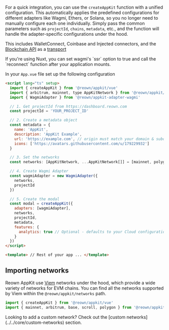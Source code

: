 For a quick integration, you can use the `createAppKit` function with a unified configuration. This automatically applies the predefined configurations for different adapters like Wagmi, Ethers, or Solana, so you no longer need to manually configure each one individually. Simply pass the common parameters such as `projectId`, `chains`, `metadata`, etc., and the function will handle the adapter-specific configurations under the hood.

This includes WalletConnect, Coinbase and Injected connectors, and the [Blockchain API](../../../../cloud/blockchain-api) as a [transport](https://wagmi.sh/core/api/createConfig#transports)

<Note>
If you're using Nuxt, you can set wagmi's `ssr` option to true and call the `reconnect` function after your application mounts.
</Note>

In your `App.vue` file set up the following configuration

```html
<script lang="ts" setup>
  import { createAppKit } from '@reown/appkit/vue'
  import { arbitrum, mainnet, type AppKitNetwork } from '@reown/appkit/networks'
  import { WagmiAdapter } from '@reown/appkit-adapter-wagmi'

  // 1. Get projectId from https://dashboard.reown.com
  const projectId = 'YOUR_PROJECT_ID'

  // 2. Create a metadata object
  const metadata = {
    name: 'AppKit',
    description: 'AppKit Example',
    url: 'https://example.com', // origin must match your domain & subdomain
    icons: ['https://avatars.githubusercontent.com/u/179229932']
  }

  // 3. Set the networks
  const networks: [AppKitNetwork, ...AppKitNetwork[]] = [mainnet, polygon, base]

  // 4. Create Wagmi Adapter
  const wagmiAdapter = new WagmiAdapter({
    networks,
    projectId
  })

  // 5. Create the modal
  const modal = createAppKit({
    adapters: [wagmiAdapter],
    networks,
    projectId,
    metadata,
    features: {
      analytics: true // Optional - defaults to your Cloud configuration
    }
  })
</script>

<template> // Rest of your app ... </template>
```

## Importing networks

Reown AppKit use [Viem](https://viem.sh/) networks under the hood, which provide a wide variety of networks for EVM chains. You can find all the networks supported by Viem within the `@reown/appkit/networks` path.

```js {2}
import { createAppKit } from '@reown/appkit/vue'
import { mainnet, arbitrum, base, scroll, polygon } from '@reown/appkit/networks'
```

<Note>
Looking to add a custom network? Check out the [custom networks](../../core/custom-networks) section.
</Note>
